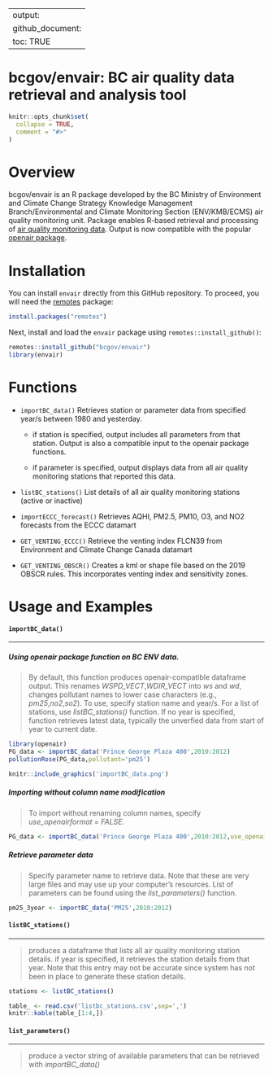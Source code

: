 
---
output: 
  github_document: 
    toc: TRUE
---


<!-- Edit the README.Rmd only!!! The README.md is generated automatically from README.Rmd. -->

bcgov/envair: BC air quality data retrieval and analysis tool
==========================================================================


```r
knitr::opts_chunk$set(
  collapse = TRUE,
  comment = "#>"
)
```

# Overview

bcgov/envair is an R package developed by the BC Ministry of Environment and Climate Change Strategy  Knowledge Management Branch/Environmental and Climate Monitoring Section (ENV/KMB/ECMS) air quality monitoring unit. Package enables R-based retrieval and processing of [air quality monitoring data](https://envistaweb.env.gov.bc.ca/). Output is now compatible with the popular [openair package](https://cran.r-project.org/web/packages/openair/openair.pdf).

# Installation 

You can install `envair` directly from this GitHub repository. To proceed, you will need the [remotes](https://cran.r-project.org/package=remotes) package:

```r
install.packages("remotes")
```

Next, install and load the `envair` package using `remotes::install_github()`:

```r
remotes::install_github("bcgov/envair")
library(envair)
```

# Functions

* `importBC_data()` Retrieves station or parameter data from specified year/s between 1980 and yesterday.

    + if station is specified, output includes all parameters from that station. Output is also a compatible input to the openair package functions.

    + if parameter is specified, output displays data from all air quality monitoring stations that reported this data.

* `listBC_stations()` List details of all air quality monitoring stations (active or inactive)

* `importECCC_forecast()` Retrieves AQHI, PM2.5, PM10, O3, and NO2 forecasts from the ECCC datamart

* `GET_VENTING_ECCC()` Retrieve the venting index FLCN39 from Environment and Climate Change Canada datamart

* `GET_VENTING_OBSCR()` Creates a kml or shape file based on the 2019 OBSCR rules. This incorporates venting index and sensitivity zones.



# Usage and Examples


#### `importBC_data()`

****************

##### Using *openair* package function on BC ENV data. 
>By default, this function produces openair-compatible dataframe output. This renames *WSPD_VECT*,*WDIR_VECT* into *ws* and *wd*, changes pollutant names to lower case characters (e.g., *pm25*,*no2*,*so2*).
>To use, specify station name and year/s. 
>For a list of stations, use *listBC_stations()* function. 
>If no year is specified, function retrieves latest data, typically the unverfied data from start of year to current date.

```r
library(openair)
PG_data <- importBC_data('Prince George Plaza 400',2010:2012)
pollutionRose(PG_data,pollutant='pm25')
```

```r
knitr::include_graphics('importBC_data.png')
```

##### Importing without column name modification
>To import without renaming column names, specify *use_openairformat = FALSE*. 

```r
PG_data <- importBC_data('Prince George Plaza 400',2010:2012,use_openairformat = FALSE)
```

##### Retrieve parameter data
>Specify parameter name to retrieve data. Note that these are very large files and may use up your computer's resources. List of parameters can be found using the *list_parameters()* function. 

```r
pm25_3year <- importBC_data('PM25',2010:2012)
```

#### `listBC_stations()`

****************

>produces a dataframe that lists all air quality monitoring station details. 
>if year is specified, it retrieves the station details from that year. Note that this entry may not be accurate since system has not been in place to generate these station details.

```r
stations <- listBC_stations()
```



```r
table_ <- read.csv('listbc_stations.csv',sep=',')
knitr::kable(table_[1:4,])
```

#### `list_parameters()`

****************

>produce a vector string of available parameters that can be retrieved with *importBC_data()*

